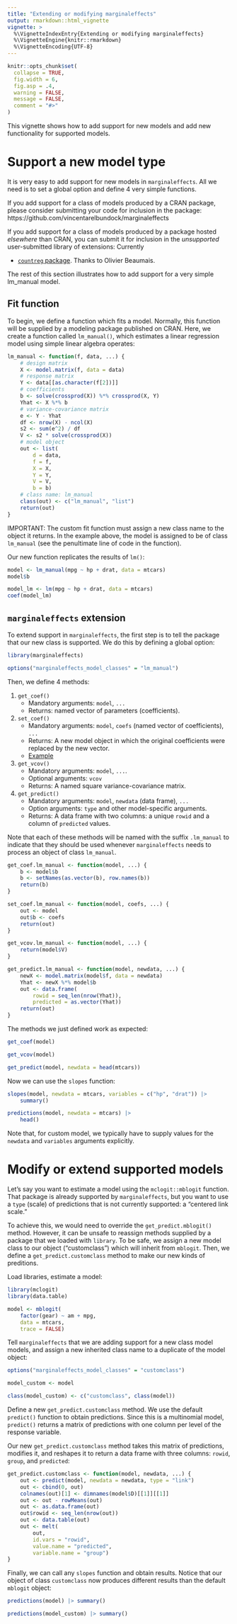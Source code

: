 ```yaml
---
title: "Extending or modifying marginaleffects" 
output: rmarkdown::html_vignette
vignette: >
  %\VignetteIndexEntry{Extending or modifying marginaleffects}
  %\VignetteEngine{knitr::rmarkdown}
  %\VignetteEncoding{UTF-8}
---
```


```r
knitr::opts_chunk$set(
  collapse = TRUE,
  fig.width = 6,
  fig.asp = .4,
  warning = FALSE,
  message = FALSE,
  comment = "#>"
)
```

This vignette shows how to add support for new models and add new functionality for supported models.

# Support a new model type

It is very easy to add support for new models in `marginaleffects`.  All we need is to set a global option and define 4 very simple functions.

If you add support for a class of models produced by a CRAN package, please consider submitting your code for inclusion in the package: https://github.com/vincentarelbundock/marginaleffects

If you add support for a class of models produced by a package hosted *elsewhere* than CRAN, you can submit it for inclusion in the *unsupported* user-submitted library of extensions: Currently 

* [`countreg` package](https://github.com/vincentarelbundock/marginaleffects/blob/main/sandbox/methods_countreg.R). Thanks to Olivier Beaumais.

The rest of this section illustrates how to add support for a very simple lm_manual model.

## Fit function

To begin, we define a function which fits a model. Normally, this function will be supplied by a modeling package published on CRAN. Here, we create a function called `lm_manual()`, which estimates a linear regression model using simple linear algebra operates:

```r
lm_manual <- function(f, data, ...) {
    # design matrix
    X <- model.matrix(f, data = data)
    # response matrix
    Y <- data[[as.character(f[2])]]
    # coefficients
    b <- solve(crossprod(X)) %*% crossprod(X, Y)
    Yhat <- X %*% b
    # variance-covariance matrix
    e <- Y - Yhat
    df <- nrow(X) - ncol(X)
    s2 <- sum(e^2) / df
    V <- s2 * solve(crossprod(X))
    # model object
    out <- list(
        d = data,
        f = f,
        X = X,
        Y = Y,
        V = V,
        b = b)
    # class name: lm_manual
    class(out) <- c("lm_manual", "list")
    return(out)
}
```

IMPORTANT: The custom fit function must assign a new class name to the object it returns. In the example above, the model is assigned to be of class `lm_manual` (see the penultimate line of code in the function).

Our new function replicates the results of `lm()`:

```r
model <- lm_manual(mpg ~ hp + drat, data = mtcars)
model$b

model_lm <- lm(mpg ~ hp + drat, data = mtcars)
coef(model_lm)
```

## `marginaleffects` extension

To extend support in `marginaleffects`, the first step is to tell the package that our new class is supported. We do this by defining a global option:

```r
library(marginaleffects)

options("marginaleffects_model_classes" = "lm_manual")
```

Then, we define 4 methods:

1. `get_coef()`
    - Mandatory arguments: `model`, `...`
    - Returns: named vector of parameters (coefficients).
1. `set_coef()`
    - Mandatory arguments: `model`, `coefs` (named vector of coefficients), `...`
    - Returns: A new model object in which the original coefficients were replaced by the new vector.
    - [Example](https://github.com/vincentarelbundock/marginaleffects/blob/main/R/set_coef.R)
1. `get_vcov()`
    - Mandatory arguments: `model`, `...`.
    - Optional arguments: `vcov`
    - Returns: A named square variance-covariance matrix.
1. `get_predict()`
    - Mandatory arguments: `model`, `newdata` (data frame), `...`
    - Option arguments: `type` and other model-specific arguments.
    - Returns: A data frame with two columns: a unique `rowid` and a column of `predicted` values.

Note that each of these methods will be named with the suffix `.lm_manual` to indicate that they should be used whenever `marginaleffects` needs to process an object of class `lm_manual`.

```r
get_coef.lm_manual <- function(model, ...) {
    b <- model$b
    b <- setNames(as.vector(b), row.names(b))
    return(b)
}

set_coef.lm_manual <- function(model, coefs, ...) {
    out <- model
    out$b <- coefs
    return(out)
}

get_vcov.lm_manual <- function(model, ...) {
    return(model$V)
}

get_predict.lm_manual <- function(model, newdata, ...) {
    newX <- model.matrix(model$f, data = newdata)
    Yhat <- newX %*% model$b
    out <- data.frame(
        rowid = seq_len(nrow(Yhat)),
        predicted = as.vector(Yhat))
    return(out)
}
```

The methods we just defined work as expected:

```r
get_coef(model)

get_vcov(model)

get_predict(model, newdata = head(mtcars))
```

Now we can use the `slopes` function:

```r
slopes(model, newdata = mtcars, variables = c("hp", "drat")) |>
    summary()

predictions(model, newdata = mtcars) |>
    head()
```

Note that, for custom model, we typically have to supply values for the `newdata` and `variables` arguments explicitly.

# Modify or extend supported models

Let's say you want to estimate a model using the `mclogit::mblogit` function.  That package is already supported by `marginaleffects`, but you want to use a `type` (scale) of predictions that is not currently supported: a "centered link scale." 

To achieve this, we would need to override the `get_predict.mblogit()` method. However, it can be unsafe to reassign methods supplied by a package that we loaded with `library`. To be safe, we assign a new model class to our object ("customclass") which will inherit from `mblogit`. Then, we define a `get_predict.customclass` method to make our new kinds of preditions.  

Load libraries, estimate a model:

```r
library(mclogit)
library(data.table)

model <- mblogit(
    factor(gear) ~ am + mpg,
    data = mtcars,
    trace = FALSE)
```

Tell `marginaleffects` that we are adding support for a new class model models, and assign a new inherited class name to a duplicate of the model object:

```r
options("marginaleffects_model_classes" = "customclass")

model_custom <- model

class(model_custom) <- c("customclass", class(model))
```

Define a new `get_predict.customclass` method. We use the default `predict()` function to obtain predictions. Since this is a multinomial model, `predict()` returns a matrix of predictions with one column per level of the response variable.

Our new `get_predict.customclass` method takes this matrix of predictions, modifies it, and reshapes it to return a data frame with three columns: `rowid`, `group`, and `predicted`:

```r
get_predict.customclass <- function(model, newdata, ...) {
    out <- predict(model, newdata = newdata, type = "link")
    out <- cbind(0, out)
    colnames(out)[1] <- dimnames(model$D)[[1]][[1]]
    out <- out - rowMeans(out)
    out <- as.data.frame(out)
    out$rowid <- seq_len(nrow(out))
    out <- data.table(out)
    out <- melt(
        out,
        id.vars = "rowid",
        value.name = "predicted",
        variable.name = "group")
}
```

Finally, we can call any `slopes` function and obtain results. Notice that our object of class `customclass` now produces different results than the default `mblogit` object:

```r
predictions(model) |> summary()

predictions(model_custom) |> summary()
```